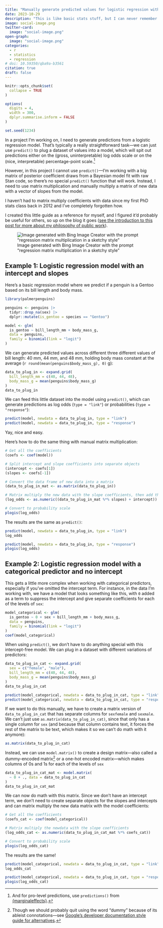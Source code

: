 ```yaml
---
title: "Manually generate predicted values for logistic regression with matrix multiplication in R"
date: 2023-10-29
description: "This is like basic stats stuff, but I can never remember how to do it—here's how to use matrix multiplication to replicate the results of `predict()`"
image: social-image.png
twitter-card:
  image: "social-image.png"
open-graph:
  image: "social-image.png"
categories:
  - r
  - statistics
  - regression
# doi: 10.59350/qba9a-b3561
citation: true
draft: false
---
```


```r
knitr::opts_chunk$set(
  collapse = TRUE
)

options(
  digits = 4,
  width = 300,
  dplyr.summarise.inform = FALSE
)

set.seed(1234)
```

In a project I'm working on, I need to generate predictions from a logistic regression model. That's typically a really straightforward task—we can just use `predict()` to plug a dataset of values into a model, which will spit out predictions either on the (gross, uninterpretable) log odds scale or on the (nice, interpretable) percentage-point scale.^[And for pro-level predictions, use `predictions()` from [{marginaleffects}](https://vincentarelbundock.github.io/marginaleffects/articles/predictions.html).]

However, in this project I cannot use `predict()`—I'm working with a big matrix of posterior coefficient draws from a Bayesian model fit with raw Stan code, so there's no special `predict()` function that will work. Instead, I need to use matrix multiplication and manually multiply a matrix of new data with a vector of slopes from the model. 

I haven't had to matrix multiply coefficients with data since my first PhD stats class back in 2012 and I've completely forgotten how. 

I created this little guide as a reference for myself, and I figured it'd probably be useful for others, so up on the blog it goes ([see the introduction to this post for more about my philosophy of public work](https://www.andrewheiss.com/blog/2022/05/20/marginalia/index.html)).

![Image generated with Bing Image Creator with the prompt "regression matrix multiplication in a sketchy style"](social-image.png)

## Example 1: Logistic regression model with an intercept and slopes

Here's a basic regression model where we predict if a penguin is a Gentoo based on its bill length and body mass. 

```r
library(palmerpenguins)

penguins <- penguins |> 
  tidyr::drop_na(sex) |> 
  dplyr::mutate(is_gentoo = species == "Gentoo")

model <- glm(
  is_gentoo ~ bill_length_mm + body_mass_g,
  data = penguins,
  family = binomial(link = "logit")
)
```

We can generate predicted values across different three different values of bill length: 40 mm, 44 mm, and 48 mm, holding body mass constant at the average (`r round(mean(penguins$body_mass_g), 0)` g):

```r
data_to_plug_in <- expand.grid(
  bill_length_mm = c(40, 44, 48),
  body_mass_g = mean(penguins$body_mass_g)
)
data_to_plug_in
```

We can feed this little dataset into the model using `predict()`, which can generate predictions as log odds (`type = "link"`) or probabilities (`type = "response"`):

```r
predict(model, newdata = data_to_plug_in, type = "link")
predict(model, newdata = data_to_plug_in, type = "response")
```

Yay, nice and easy.

Here's how to do the same thing with manual matrix multiplication:

```r
# Get all the coefficients
(coefs <- coef(model))

# Split intercept and slope coefficients into separate objects
(intercept <- coefs[1])
(slopes <- coefs[-1])

# Convert the data frame of new data into a matrix
(data_to_plug_in_mat <- as.matrix(data_to_plug_in))

# Matrix multiply the new data with the slope coefficients, then add the intercept
(log_odds <- as.numeric((data_to_plug_in_mat %*% slopes) + intercept))

# Convert to probability scale
plogis(log_odds)
```

The results are the same as `predict()`:

```r
predict(model, newdata = data_to_plug_in, type = "link")
log_odds

predict(model, newdata = data_to_plug_in, type = "response")
plogis(log_odds)
```


## Example 2: Logistic regression model with a categorical predictor and no intercept

This gets a little more complex when working with categorical predictors, especially if you've omitted the intercept term. For instance, in the data I'm working with, we have a model that looks something like this, with `0` added as a term to suppress the intercept and give separate coefficients for each of the levels of `sex`:

```r
model_categorical <- glm(
  is_gentoo ~ 0 + sex + bill_length_mm + body_mass_g,
  data = penguins,
  family = binomial(link = "logit")
)
coef(model_categorical)
```

When using `predict()`, we don't have to do anything special with this intercept-free model. We can plug in a dataset with different variations of predictors:

```r
data_to_plug_in_cat <- expand.grid(
  sex = c("female", "male"),
  bill_length_mm = c(40, 44, 48),
  body_mass_g = mean(penguins$body_mass_g)
)
data_to_plug_in_cat

predict(model_categorical, newdata = data_to_plug_in_cat, type = "link")
predict(model_categorical, newdata = data_to_plug_in_cat, type = "response")
```

If we want to do this manually, we have to create a matrix version of `data_to_plug_in_cat` that has separate columns for `sexfemale` and `sexmale`. We can't just use `as.matrix(data_to_plug_in_cat)`, since that only has a single column for `sex` (and because that column contains text, it forces the rest of the matrix to be text, which makes it so we can't do math with it anymore):

```r
as.matrix(data_to_plug_in_cat)
```

Instead, we can use `model.matrix()` to create a design matrix—also called a dummy-encoded matrix^[Though we should probably quit using the word "dummy" because of its ableist connotations—see [Google's developer documentation style guide for alternatives](https://developers.google.com/style/word-list#dummy-variable).] or a one-hot encoded matrix—which makes columns of 0s and 1s for each of the levels of `sex`

```r
data_to_plug_in_cat_mat <- model.matrix(
  ~ 0 + ., data = data_to_plug_in_cat
)
data_to_plug_in_cat_mat
```

We can now do math with this matrix. Since we don't have an intercept term, we don't need to create separate objects for the slopes and intercepts and can matrix multiply the new data matrix with the model coefficients:

```r
# Get all the coefficients
(coefs_cat <- coef(model_categorical))

# Matrix multiply the newdata with the slope coefficients
(log_odds_cat <- as.numeric(data_to_plug_in_cat_mat %*% coefs_cat))

# Convert to probability scale
plogis(log_odds_cat)
```

The results are the same!

```r
predict(model_categorical, newdata = data_to_plug_in_cat, type = "link")
log_odds_cat

predict(model_categorical, newdata = data_to_plug_in_cat, type = "response")
plogis(log_odds_cat)
```

